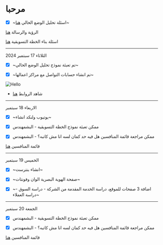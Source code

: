 # مرحبا

- [x] ~اسئلة تحليل الوضع الحالي [هنا](https://forms.gle/FdAwWU3PAEUwTAuH9)~

الرؤية والرسالة [هنا](https://forms.gle/NoXe7PrskMm4Yj7r8)

اسئلة بناء الخطة التسويقية [هنا](https://forms.gle/dTxMFoRyCbkEovKs9)


---

الثلاثاء 17 سبتمبر 2024

- [x] ~تم تعبئة نموذج تحليل الوضع الحالي~

- [x] ~تم انشاء حسابات التواصل مع مراكز اعمالها~

 
<Image src="/social-media.png" alt="Hello" width={1500} height={1500} />

- شاهد الروابط [هنا](https://asouayah-strategy.vercel.app/ar-SA/social-media)

---

الاربعاء 18 سبتمبر

- [x] ~يوتيوب ولنكد انشاء~

- [x] ممكن تعبئة نموذج الخطة التسويقية - البشمهندس

- [x] ممكن مراجعة قائمة المنافسين هل فيه حد كمان لسه انا مش كاتبه؟ - البشمهندس

قائمة المنافسين [هنا](https://asouayah-strategy.vercel.app/ar-SA/competitor-analysis#%D9%85%D9%86%D8%A7%D9%81%D8%B3-%D9%85%D8%A8%D8%A7%D8%B4%D8%B1)


---

الخميس 19 سبتمبر

- [x] ~انشاء بنترست~

- [x] ~صفحة الهوية البصرية الوان وفونتات~

- [x] ~اضافة 3 صفحات للموقع، دراسة الخدمة المقدمة من الشركة - دراسة السوق - دراسة العملاء~

---

الجمعة 20 سبتمبر


- [x] ممكن تعبئة نموذج الخطة التسويقية - البشمهندس

- [x] ممكن مراجعة قائمة المنافسين هل فيه حد كمان لسه انا مش كاتبه؟ - البشمهندس

قائمة المنافسين [هنا](https://asouayah-strategy.vercel.app/ar-SA/competitor-analysis#%D9%85%D9%86%D8%A7%D9%81%D8%B3-%D9%85%D8%A8%D8%A7%D8%B4%D8%B1)
